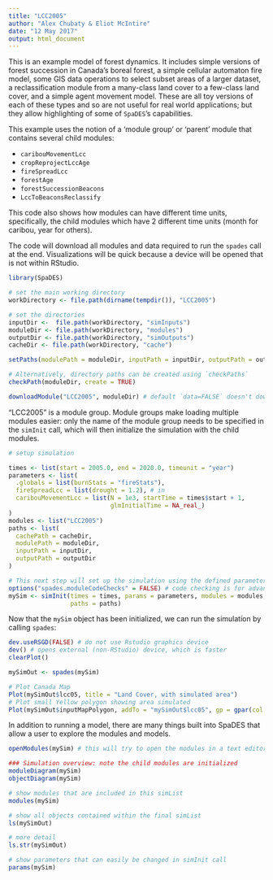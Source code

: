 ```yaml
---
title: "LCC2005"
author: "Alex Chubaty & Eliot McIntire" 
date: "12 May 2017"
output: html_document
---
```


This is an example model of forest dynamics.
It includes simple versions of forest succession in Canada's boreal forest, a simple cellular automaton fire model, some GIS data operations to select subset areas of a larger dataset, a reclassification module from a many-class land cover to a few-class land cover, and a simple agent movement model.
These are all toy versions of each of these types and so are not useful for real world applications; but they allow highlighting of some of `SpaDES`'s capabilities.

This example uses the notion of a 'module group' or 'parent' module that contains several child modules:

- `caribouMovementLcc`
- `cropReprojectLccAge`
- `fireSpreadLcc`
- `forestAge`
- `forestSuccessionBeacons`
- `LccToBeaconsReclassify`

This code also shows how modules can have different time units, specifically, the child modules which have 2 different time units (month for caribou, year for others).

The code will download all modules and data required to run the `spades` call at the end.
Visualizations will be quick because a device will be opened that is not within RStudio.

```r
library(SpaDES)

# set the main working directory
workDirectory <- file.path(dirname(tempdir()), "LCC2005")

# set the directories
inputDir <-  file.path(workDirectory, "simInputs")
moduleDir <- file.path(workDirectory, "modules")
outputDir <- file.path(workDirectory, "simOutputs")
cacheDir <- file.path(workDirectory, "cache")

setPaths(modulePath = moduleDir, inputPath = inputDir, outputPath = outputDir, cachePath = cacheDir)

# Alternatively, directory paths can be created using `checkPaths`
checkPath(moduleDir, create = TRUE)

downloadModule("LCC2005", moduleDir) # default `data=FALSE` doesn't download data

```



"LCC2005" is a module group. Module groups make loading multiple modules easier: only the name of the module group needs to be specified in the `simInit` call, which will then initialize the simulation with the child modules. 

```r
# setup simulation

times <- list(start = 2005.0, end = 2020.0, timeunit = "year")
parameters <- list(
  .globals = list(burnStats = "fireStats"),
  fireSpreadLcc = list(drought = 1.2), # in
  caribouMovementLcc = list(N = 1e3, startTime = times$start + 1, 
                            glmInitialTime = NA_real_)
)
modules <- list("LCC2005")
paths <- list(
  cachePath = cacheDir,
  modulePath = moduleDir,
  inputPath = inputDir,
  outputPath = outputDir
)

# This next step will set up the simulation using the defined parameters. It will also download data if they do not yet exist locally
options("spades.moduleCodeChecks" = FALSE) # code checking is for advanced users
mySim <- simInit(times = times, params = parameters, modules = modules,
                 paths = paths)
```

Now that the `mySim` object has been initialized, we can run the simulation by calling `spades`:

```r
dev.useRSGD(FALSE) # do not use Rstudio graphics device
dev() # opens external (non-RStudio) device, which is faster
clearPlot()

mySimOut <- spades(mySim)

# Plot Canada Map
Plot(mySimOut$lcc05, title = "Land Cover, with simulated area")
# Plot small Yellow polygon showing area simulated
Plot(mySimOut$inputMapPolygon, addTo = "mySimOut$lcc05", gp = gpar(col = "yellow", lwd = 2))
```

In addition to running a model, there are many things built into SpaDES that allow a user to explore the modules and models.

```r
openModules(mySim) # this will try to open the modules in a text editor, or give instructions how to do it manually

### Simulation overview: note the child modules are initialized
moduleDiagram(mySim)
objectDiagram(mySim)

# show modules that are included in this simList
modules(mySim)

# show all objects contained within the final simList
ls(mySimOut)

# more detail
ls.str(mySimOut)

# show parameters that can easily be changed in simInit call
params(mySim)
```
